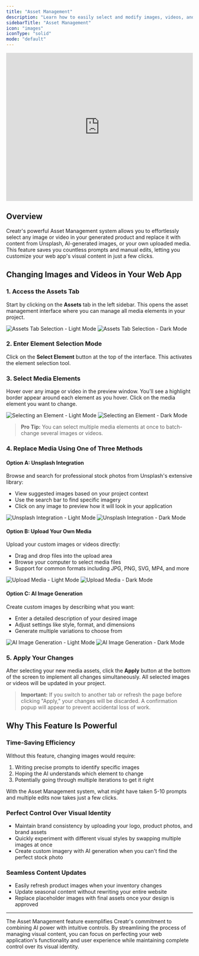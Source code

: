 ```yaml
---
title: "Asset Management"
description: "Learn how to easily select and modify images, videos, and other media in your Creatr projects."
sidebarTitle: "Asset Management"
icon: "images"
iconType: "solid"
mode: "default"
---
```


<iframe
  width="100%"
  height="400"
  src="https://www.youtube.com/embed/U5nMAK35lPw"
  title="Asset Management Tutorial"
  frameBorder="0"
  allow="accelerometer; autoplay; clipboard-write; encrypted-media; gyroscope; picture-in-picture"
  allowFullScreen
></iframe>

## Overview

Creatr's powerful Asset Management system allows you to effortlessly select any image or video in your generated product and replace it with content from Unsplash, AI-generated images, or your own uploaded media. This feature saves you countless prompts and manual edits, letting you customize your web app's visual content in just a few clicks.

## Changing Images and Videos in Your Web App

### 1. Access the Assets Tab

Start by clicking on the **Assets** tab in the left sidebar. This opens the asset management interface where you can manage all media elements in your project.

<img
  className="block dark:hidden mt-4 w-full rounded-xl"
  src="/images/assets-select.png"
  alt="Assets Tab Selection - Light Mode"
/>
<img
  className="hidden dark:block mt-4 w-full rounded-xl"
  src="/images/assets-select.png"
  alt="Assets Tab Selection - Dark Mode"
/>

### 2. Enter Element Selection Mode

Click on the **Select Element** button at the top of the interface. This activates the element selection tool.

### 3. Select Media Elements

Hover over any image or video in the preview window. You'll see a highlight border appear around each element as you hover. Click on the media element you want to change.

<img
  className="block dark:hidden mt-4 w-full rounded-xl"
  src="/images/assets-select-element.png"
  alt="Selecting an Element - Light Mode"
/>
<img
  className="hidden dark:block mt-4 w-full rounded-xl"
  src="/images/assets-select-element.png"
  alt="Selecting an Element - Dark Mode"
/>

> **Pro Tip:** You can select multiple media elements at once to batch-change several images or videos.

### 4. Replace Media Using One of Three Methods

#### Option A: Unsplash Integration

Browse and search for professional stock photos from Unsplash's extensive library:
- View suggested images based on your project context
- Use the search bar to find specific imagery
- Click on any image to preview how it will look in your application

<img
  className="block dark:hidden mt-4 w-full rounded-xl"
  src="/images/assets-unsplash.png"
  alt="Unsplash Integration - Light Mode"
/>
<img
  className="hidden dark:block mt-4 w-full rounded-xl"
  src="/images/assets-unsplash.png"
  alt="Unsplash Integration - Dark Mode"
/>

#### Option B: Upload Your Own Media

Upload your custom images or videos directly:
- Drag and drop files into the upload area
- Browse your computer to select media files
- Support for common formats including JPG, PNG, SVG, MP4, and more

<img
  className="block dark:hidden mt-4 w-full rounded-xl"
  src="/images/assets-upload.png"
  alt="Upload Media - Light Mode"
/>
<img
  className="hidden dark:block mt-4 w-full rounded-xl"
  src="/images/assets-upload.png"
  alt="Upload Media - Dark Mode"
/>

#### Option C: AI Image Generation

Create custom images by describing what you want:
- Enter a detailed description of your desired image
- Adjust settings like style, format, and dimensions
- Generate multiple variations to choose from

<img
  className="block dark:hidden mt-4 w-full rounded-xl"
  src="/images/assets-generate.png"
  alt="AI Image Generation - Light Mode"
/>
<img
  className="hidden dark:block mt-4 w-full rounded-xl"
  src="/images/assets-generate.png"
  alt="AI Image Generation - Dark Mode"
/>

### 5. Apply Your Changes

After selecting your new media assets, click the **Apply** button at the bottom of the screen to implement all changes simultaneously. All selected images or videos will be updated in your project.

> **Important:** If you switch to another tab or refresh the page before clicking "Apply," your changes will be discarded. A confirmation popup will appear to prevent accidental loss of work.

## Why This Feature Is Powerful

### Time-Saving Efficiency

Without this feature, changing images would require:
1. Writing precise prompts to identify specific images
2. Hoping the AI understands which element to change
3. Potentially going through multiple iterations to get it right

With the Asset Management system, what might have taken 5-10 prompts and multiple edits now takes just a few clicks.

### Perfect Control Over Visual Identity

- Maintain brand consistency by uploading your logo, product photos, and brand assets
- Quickly experiment with different visual styles by swapping multiple images at once
- Create custom imagery with AI generation when you can't find the perfect stock photo

### Seamless Content Updates

- Easily refresh product images when your inventory changes
- Update seasonal content without rewriting your entire website
- Replace placeholder images with final assets once your design is approved

---

The Asset Management feature exemplifies Creatr's commitment to combining AI power with intuitive controls. By streamlining the process of managing visual content, you can focus on perfecting your web application's functionality and user experience while maintaining complete control over its visual identity.
